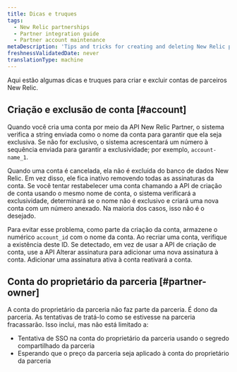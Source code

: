 ```yaml
---
title: Dicas e truques
tags:
  - New Relic partnerships
  - Partner integration guide
  - Partner account maintenance
metaDescription: 'Tips and tricks for creating and deleting New Relic partner accounts, including the partnership owner account.'
freshnessValidatedDate: never
translationType: machine
---
```


Aqui estão algumas dicas e truques para criar e excluir contas de parceiros New Relic.

## Criação e exclusão de conta [#account]

Quando você cria uma conta por meio da API New Relic Partner, o sistema verifica a string enviada como o nome da conta para garantir que ela seja exclusiva. Se não for exclusivo, o sistema acrescentará um número à sequência enviada para garantir a exclusividade; por exemplo, `account-name_1`.

Quando uma conta é cancelada, ela não é excluída do banco de dados New Relic. Em vez disso, ele fica inativo removendo todas as assinaturas da conta. Se você tentar restabelecer uma conta chamando a API de criação de conta usando o mesmo nome de conta, o sistema verificará a exclusividade, determinará se o nome não é exclusivo e criará uma nova conta com um número anexado. Na maioria dos casos, isso não é o desejado.

Para evitar esse problema, como parte da criação da conta, armazene o numérico `account_id` com o nome da conta. Ao recriar uma conta, verifique a existência deste ID. Se detectado, em vez de usar a API de criação de conta, use a API Alterar assinatura para adicionar uma nova assinatura à conta. Adicionar uma assinatura ativa à conta reativará a conta.

## Conta do proprietário da parceria [#partner-owner]

A conta do proprietário da parceria não faz parte da parceria. É dono da parceria. As tentativas de tratá-lo como se estivesse na parceria fracassarão. Isso inclui, mas não está limitado a:

* Tentativa de SSO na conta do proprietário da parceria usando o segredo compartilhado da parceria
* Esperando que o preço da parceria seja aplicado à conta do proprietário da parceria